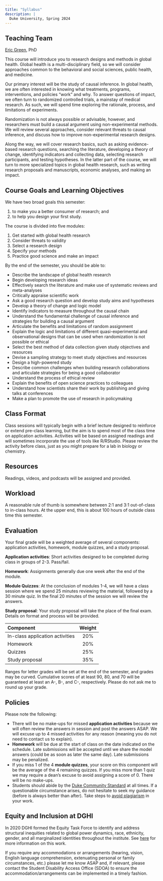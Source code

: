 ```yaml
---
title: "Syllabus"
description: |
  Duke University, Spring 2024
---
```


## Teaching Team

[Eric Green](https://globalhealth.duke.edu/people/green-eric), PhD

This course will introduce you to research designs and methods in global health. Global health is a multi-disciplinary field, so we will consider approaches common to the behavioral and social sciences, public health, and medicine.

Our primary interest will be the study of causal inference. In global health, we are often interested in knowing what treatments, programs, interventions, and policies "work" and why. To answer questions of impact, we often turn to randomized controlled trials, a mainstay of medical research. As such, we will spend time exploring the rationale, process, and limitations of experiments.

Randomization is not always possible or advisable, however, and researchers must build a causal argument using non-experimental methods. We will review several approaches, consider relevant threats to causal inference, and discuss how to improve non-experimental research designs.

Along the way, we will cover research basics, such as asking evidence-based research questions, searching the literature, developing a theory of change, identifying indicators and collecting data, selecting research participants, and testing hypotheses. In the latter part of the course, we will turn to more specialized topics in global health research, such as writing research proposals and manuscripts, economic analyses, and making an impact.

## Course Goals and Learning Objectives

We have two broad goals this semester:

1. to make you a better consumer of research; and
2. to help you design your first study.

The course is divided into five modules:

1. Get started with global health research
2. Consider threats to validity
3. Select a research design
4. Specify your methods
5. Practice good science and make an impact

By the end of the semester, you should be able to:

* Describe the landscape of global health research
* Begin developing research ideas
* Effectively search the literature and make use of systematic reviews and meta-analyses
* Critically appraise scientific work 
* Ask a good research question and develop study aims and hypotheses 
* Develop a theory of change and logic model
* Identify indicators to measure throughout the causal chain
* Understand the fundamental challenge of causal inference and strategies for building a causal argument
* Articulate the benefits and limitations of random assignment
* Explain the logic and limitations of different quasi-experimental and observational designs that can be used when randomization is not possible or ethical
* Select the best method of data collection given study objectives and resources
* Devise a sampling strategy to meet study objectives and resources
* Design a high-powered study
* Describe common challenges when building research collaborations and articulate strategies for being a good collaborator
* Understand the process of ethical review
* Explain the benefits of open science practices to colleagues
* Understand how scientists share their work by publishing and giving talks at conferences
* Make a plan to promote the use of research in policymaking

## Class Format

Class sessions will typically begin with a brief lecture designed to reinforce or extend pre-class learning, but the aim is to spend most of the class time on application activities. Activities will be based on assigned readings and will sometimes incorporate the use of tools like R/RStudio. Please review the activity before class, just as you might prepare for a lab in biology or chemistry.

## Resources

Readings, videos, and podcasts will be assigned and provided.

## Workload

A reasonable rule of thumb is somewhere between 2:1 and 3:1 out-of-class to in-class hours. At the upper end, this is about 100 hours of outside class time this semester.

## Evaluation

Your final grade will be a weighted average of several components: application activities, homework, module quizzes, and a study proposal.

**Application activities**: Short activities designed to be completed during class in groups of 2-3. Pass/fail.

**Homework**: Assignments generally due one week after the end of the module.

**Module Quizzes**: At the conclusion of modules 1-4, we will have a class session where we spend 25 minutes reviewing the material, followed by a 30 minute quiz. In the final 20 minutes of the session we will review the answers.

**Study proposal**: Your study proposal will take the place of the final exam. Details on format and process will be provided.

| Component                             | Weight |
|:----                                  |:--:    |
| In-class application activities       | 20%    |
| Homework                              | 20%    |
| Quizzes                               | 25%    |
| Study proposal                        | 35%    |

Ranges for letter grades will be set at the end of the semester, and grades may be curved. Cumulative scores of at least 90, 80, and 70 will be guaranteed at least an A-, B-, and C-, respectively. Please do not ask me to round up your grade.  

## Policies

Please note the following:

* There will be no make-ups for missed **application activities** because we will often review the answers in session and post the answers ASAP. We will excuse up to 4 missed activities for any reason (meaning you do not need to contact us to explain). 
* **Homework** will be due at the start of class on the date indicated on the schedule. Late submissions will be accepted until we share the model answers (could be as soon as later the same day). Late submissions may be penalized. 
* If you miss 1 of the 4 **module quizzes**, your score on this component will be the average of the 4 remaining quizzes. If you miss more than 1 quiz we may require a dean's excuse to avoid assigning a score of 0. There will be no make-ups. 
* Students should abide by the [Duke Community Standard](https://studentaffairs.duke.edu/conduct/about-us/duke-community-standard){target="_blank"} at all times. If a questionable circumstance arises, do not hesitate to seek my guidance (before is always better than after). Take steps to [avoid plagiarism](http://library.duke.edu/research/plagiarism){target="_blank"} in your work.

## Equity and Inclusion at DGHI

In 2020 DGHI formed the Equity Task Force to identify and address structural inequities related to global power dynamics, race, ethnicity, gender, and all marginalized identities throughout the institute. See [here](https://globalhealth.duke.edu/about/diversity-equity-and-inclusion){target="_blank"} for more information on this work.

If you require any accommodations or arrangements (hearing, vision, English language comprehension, extenuating personal or family circumstances, etc.) please let me know ASAP and, if relevant, please contact the Student Disability Access Office (SDOA) to ensure the accommodation/arrangements can be implemented in a timely fashion.
